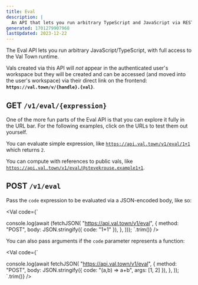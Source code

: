 ```yaml
---
title: Eval
description: |
  An API that lets you run arbitrary TypeScript and JavaScript via REST
generated: 1701279907968
lastUpdated: 2023-12-22
---
```



The Eval API lets you run arbitrary JavaScript/TypeScript, with full access to
the Val Town runtime.

Vals created via this API will *not* appear in the authenticated user's
workspace but they will be created and can be accessed (and moved into the
user's workspace) via their direct link on the
frontend: **`https://val.town/v/{handle}.{val}`**.

## GET `/v1/eval/{expression}`

One of the more fun parts of the Eval API is that you can explore it fully in
the URL bar. For the following examples, click on the URLs to test them out
yourself.

You can evaluate simple expression, like
[`https://api.val.town/v1/eval/1+1`](https://api.val.town/v1/eval/1+1) which
returns `2`.

You can compute with references to public vals, like
[`https://api.val.town/v1/eval/@stevekrouse.example1+1`](https://api.val.town/v1/eval/@stevekrouse.example1+1).

## POST `/v1/eval`

Pass the `code` expression to be evaluated via a JSON-encoded body, like so:

<Val code={`

console.log(await (fetchJSON(
  "https://api.val.town/v1/eval",
  {
    method: "POST",
    body: JSON.stringify({ code: "1+1" }),
  },
)));
`.trim()} />

You can also pass arguments if the `code` parameter represents a function:

<Val code={`

console.log(await fetchJSON(
  "https://api.val.town/v1/eval",
  {
    method: "POST",
    body: JSON.stringify({ code: "(a,b) => a+b", args: [1, 2] }),
  },
));
`.trim()} />
